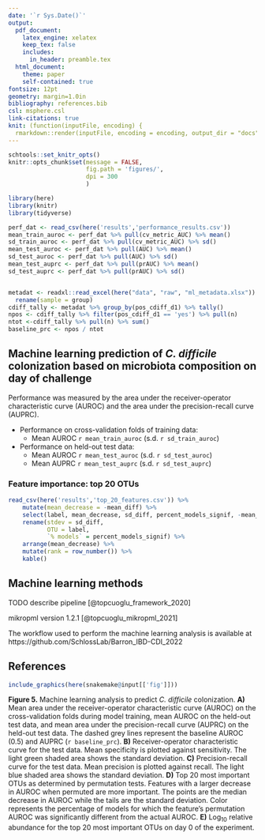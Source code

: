 ```yaml
---
date: '`r Sys.Date()`'
output:
  pdf_document:
    latex_engine: xelatex
    keep_tex: false
    includes:
      in_header: preamble.tex
  html_document:
    theme: paper
    self-contained: true
fontsize: 12pt
geometry: margin=1.0in
bibliography: references.bib
csl: msphere.csl
link-citations: true
knit: (function(inputFile, encoding) {
  rmarkdown::render(inputFile, encoding = encoding, output_dir = "docs", output_format = "all") })
---
```

```r
schtools::set_knitr_opts()
knitr::opts_chunk$set(message = FALSE,
                      fig.path = 'figures/',
                      dpi = 300
                      )
```

```r
library(here)
library(knitr)
library(tidyverse)
```

```r
perf_dat <- read_csv(here('results','performance_results.csv'))
mean_train_auroc <- perf_dat %>% pull(cv_metric_AUC) %>% mean()
sd_train_auroc <- perf_dat %>% pull(cv_metric_AUC) %>% sd()
mean_test_auroc <- perf_dat %>% pull(AUC) %>% mean()
sd_test_auroc <- perf_dat %>% pull(AUC) %>% sd()
mean_test_auprc <- perf_dat %>% pull(prAUC) %>% mean()
sd_test_auprc <- perf_dat %>% pull(prAUC) %>% sd()


metadat <- readxl::read_excel(here("data", "raw", "ml_metadata.xlsx")) %>%
  rename(sample = group)
cdiff_tally <- metadat %>% group_by(pos_cdiff_d1) %>% tally()
npos <- cdiff_tally %>% filter(pos_cdiff_d1 == 'yes') %>% pull(n)
ntot <-cdiff_tally %>% pull(n) %>% sum()
baseline_prc <- npos / ntot
```

## Machine learning prediction of _C. difficile_ colonization based on microbiota composition on day of challenge  

Performance was measured by the area under the receiver-operator characteristic curve (AUROC) and the area under the precision-recall curve (AUPRC).

- Performance on cross-validation folds of training data:
    - Mean AUROC `r mean_train_auroc` (s.d. `r sd_train_auroc`)
- Performance on held-out test data: 
    - Mean AUROC `r mean_test_auroc` (s.d. `r sd_test_auroc`)
    - Mean AUPRC `r mean_test_auprc` (s.d. `r sd_test_auprc`)

### Feature importance: top 20 OTUs

```r
read_csv(here('results','top_20_features.csv')) %>% 
    mutate(mean_decrease = -mean_diff) %>% 
    select(label, mean_decrease, sd_diff, percent_models_signif, -mean_diff) %>% 
    rename(stdev = sd_diff,
           OTU = label,
           `% models` = percent_models_signif) %>% 
    arrange(mean_decrease) %>%
    mutate(rank = row_number()) %>%
    kable()
```


## Machine learning methods

TODO describe pipeline [@topcuoglu_framework_2020]

mikropml version 1.2.1 [@topcuoglu_mikropml_2021]

The workflow used to perform the machine learning analysis is available at https://github.com/SchlossLab/Barron_IBD-CDI_2022

## References

\setlength{\parindent}{-0.25in}
\setlength{\leftskip}{0.25in}
\noindent

<div id="refs"></div>

\setlength{\parindent}{0in}
\setlength{\leftskip}{0in}

\newpage

```r
include_graphics(here(snakemake@input[['fig']]))
```

**Figure 5.** Machine learning analysis to predict _C. difficile_ colonization.
**A)** Mean area under the receiver-operator characteristic curve (AUROC) on the
cross-validation folds during model training, mean AUROC on the held-out test
data, and mean area under the precision-recall curve (AUPRC) on the held-out
test data. The dashed grey lines represent the baseline AUROC (0.5) and AUPRC
(`r baseline_prc`). 
**B)** Receiver-operator characteristic curve for the
test data. Mean specificity is plotted against sensitivity. The light green
shaded area shows the standard deviation. 
**C)** Precision-recall curve for
the test data. Mean precision is plotted against recall. The light blue shaded
area shows the standard deviation. 
**D)** Top 20 most important OTUs as
determined by permutation tests. Features with a larger decrease in AUROC when
permuted are more important. The points are the median decrease in AUROC while
the tails are the standard deviation. Color represents the percentage of models
for which the feature's permutation AUROC was significantly different from the
actual AUROC. 
**E)** Log$_{10}$ relative abundance for the top 20 most important
OTUs on day 0 of the experiment.

